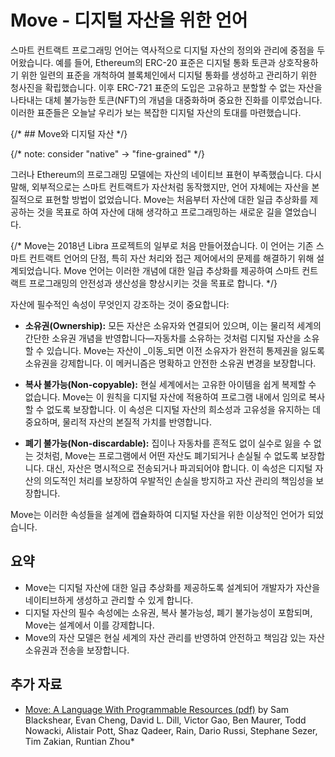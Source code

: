 # Move - 디지털 자산을 위한 언어

스마트 컨트랙트 프로그래밍 언어는 역사적으로 디지털 자산의 정의와 관리에 중점을 두어왔습니다. 
예를 들어, Ethereum의 ERC-20 표준은 디지털 통화 토큰과 상호작용하기 위한 일련의 표준을 개척하여
블록체인에서 디지털 통화를 생성하고 관리하기 위한 청사진을 확립했습니다. 이후 ERC-721 표준의
도입은 고유하고 분할할 수 없는 자산을 나타내는 대체 불가능한 토큰(NFT)의 개념을 대중화하며
중요한 진화를 이루었습니다. 이러한 표준들은 오늘날 우리가 보는 복잡한 디지털 자산의 토대를 마련했습니다.

{/* ## Move와 디지털 자산 */}

{/* note: consider "native" -> "fine-grained" */}

그러나 Ethereum의 프로그래밍 모델에는 자산의 네이티브 표현이 부족했습니다. 다시 말해,
외부적으로는 스마트 컨트랙트가 자산처럼 동작했지만, 언어 자체에는 자산을 본질적으로
표현할 방법이 없었습니다. Move는 처음부터 자산에 대한 일급 추상화를 제공하는 것을 목표로 하여
자산에 대해 생각하고 프로그래밍하는 새로운 길을 열었습니다.

{/* Move는 2018년 Libra 프로젝트의 일부로 처음 만들어졌습니다. 이 언어는 기존 스마트 컨트랙트 언어의 단점, 특히 자산 처리와 접근 제어에서의 문제를 해결하기 위해 설계되었습니다. Move 언어는 이러한 개념에 대한 일급 추상화를 제공하여 스마트 컨트랙트 프로그래밍의 안전성과 생산성을 향상시키는 것을 목표로 합니다. */}

자산에 필수적인 속성이 무엇인지 강조하는 것이 중요합니다:

- **소유권(Ownership):** 모든 자산은 소유자와 연결되어 있으며, 이는 물리적 세계의 간단한 소유권 개념을
  반영합니다—자동차를 소유하는 것처럼 디지털 자산을 소유할 수 있습니다. Move는
  자산이 _이동_되면 이전 소유자가 완전히 통제권을 잃도록 소유권을 강제합니다.
  이 메커니즘은 명확하고 안전한 소유권 변경을 보장합니다.

- **복사 불가능(Non-copyable):** 현실 세계에서는 고유한 아이템을 쉽게 복제할 수 없습니다. Move는
  이 원칙을 디지털 자산에 적용하여 프로그램 내에서 임의로 복사할 수 없도록 보장합니다.
  이 속성은 디지털 자산의 희소성과 고유성을 유지하는 데 중요하며,
  물리적 자산의 본질적 가치를 반영합니다.

- **폐기 불가능(Non-discardable):** 집이나 자동차를 흔적도 없이 실수로 잃을 수 없는 것처럼, Move는
  프로그램에서 어떤 자산도 폐기되거나 손실될 수 없도록 보장합니다. 대신, 자산은 명시적으로
  전송되거나 파괴되어야 합니다. 이 속성은 디지털 자산의 의도적인 처리를 보장하여
  우발적인 손실을 방지하고 자산 관리의 책임성을 보장합니다.

Move는 이러한 속성들을 설계에 캡슐화하여 디지털 자산을 위한 이상적인 언어가 되었습니다.

## 요약

- Move는 디지털 자산에 대한 일급 추상화를 제공하도록 설계되어 개발자가
  자산을 네이티브하게 생성하고 관리할 수 있게 합니다.
- 디지털 자산의 필수 속성에는 소유권, 복사 불가능성, 폐기 불가능성이 포함되며,
  Move는 설계에서 이를 강제합니다.
- Move의 자산 모델은 현실 세계의 자산 관리를 반영하여 안전하고 책임감 있는 자산
  소유권과 전송을 보장합니다.

## 추가 자료

- [Move: A Language With Programmable Resources (pdf)](https://developers.diem.com/papers/diem-move-a-language-with-programmable-resources/2019-06-18.pdf)
  by Sam Blackshear, Evan Cheng, David L. Dill, Victor Gao, Ben Maurer, Todd Nowacki, Alistair Pott,
  Shaz Qadeer, Rain, Dario Russi, Stephane Sezer, Tim Zakian, Runtian Zhou\*

